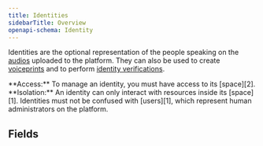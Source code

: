 ```yaml
---
title: Identities
sidebarTitle: Overview
openapi-schema: Identity
---
```


Identities are the optional representation of the people speaking
on the [audios][3] uploaded to the platform. They can also
be used to create [voiceprints][4] and to perform
[identity verifications][5].

<Note>
  **Access:** To manage an identity, you must have access to its [space][2].
</Note>

<Note>
  **Isolation:** An identity can only interact with
  resources inside its [space][1].
</Note>

<Info>
  Identities must not be confused with [users][1], which represent human
  administrators on the platform.
</Info>

## Fields

[1]: /api-reference/users
[2]: /api-reference/spaces
[3]: /api-reference/audios
[4]: /api-reference/voiceprints
[5]: /api-reference/identity-verifications
